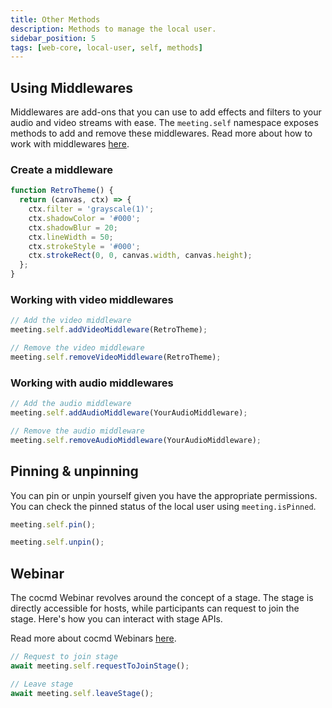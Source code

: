 ```yaml
---
title: Other Methods
description: Methods to manage the local user.
sidebar_position: 5
tags: [web-core, local-user, self, methods]
---
```


## Using Middlewares

Middlewares are add-ons that you can use to add effects and filters to your
audio and video streams with ease. The `meeting.self` namespace exposes methods
to add and remove these middlewares. Read more about how to work with
middlewares [here](https://cocmd.ai/blog/streams-blog/).

### Create a middleware

```ts
function RetroTheme() {
  return (canvas, ctx) => {
    ctx.filter = 'grayscale(1)';
    ctx.shadowColor = '#000';
    ctx.shadowBlur = 20;
    ctx.lineWidth = 50;
    ctx.strokeStyle = '#000';
    ctx.strokeRect(0, 0, canvas.width, canvas.height);
  };
}
```

### Working with video middlewares

```ts
// Add the video middleware
meeting.self.addVideoMiddleware(RetroTheme);

// Remove the video middleware
meeting.self.removeVideoMiddleware(RetroTheme);
```

### Working with audio middlewares

```ts
// Add the audio middleware
meeting.self.addAudioMiddleware(YourAudioMiddleware);

// Remove the audio middleware
meeting.self.removeAudioMiddleware(YourAudioMiddleware);
```

## Pinning & unpinning

You can pin or unpin yourself given you have the appropriate permissions. You
can check the pinned status of the local user using `meeting.isPinned`.

```ts
meeting.self.pin();
```

```ts
meeting.self.unpin();
```

## Webinar

The cocmd Webinar revolves around the concept of a stage. The stage is directly
accessible for hosts, while participants can request to join the stage. Here's
how you can interact with stage APIs.

Read more about cocmd Webinars
[here](https://cocmd.ai/blog/introducing-dyte-webinar/).

```ts
// Request to join stage
await meeting.self.requestToJoinStage();

// Leave stage
await meeting.self.leaveStage();
```

